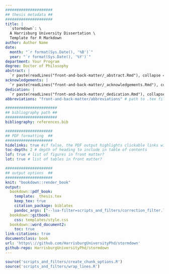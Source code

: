 ```yaml
---
#####################
## thesis metadata ##
#####################
title: |
  `stormdown`: \
  A Harrisburg University Dissertation \
  Template for R Markdown
author: Author Name
date:
  month: "`r format(Sys.Date(), '%B')`"
  year: "`r format(Sys.Date(), '%Y')`"
department: Your Program
degree: Doctor of Philosophy
abstract: |
  `r paste(readLines("front-and-back-matter/_abstract.Rmd"), collapse = '\n  ')`
acknowledgements: |
  `r paste(readLines("front-and-back-matter/_acknowledgements.Rmd"), collapse = '\n  ')`
dedication: |
  `r paste(readLines("front-and-back-matter/_dedication.Rmd"), collapse = '\n  ')`
abbreviations: "front-and-back-matter/abbreviations" # path to .tex file with abbreviations

#######################
## bibliography path ##
#######################
bibliography: references.bib

#####################
## PDF formatting  ##
#####################
hidelinks: true #if false, the PDF output highlights clickable links with a colored border - you will probably want to set this to true for PDF version you wish to physically print
toc-depth: 2 # depth of heading to include in table of contents
lof: true # list of figures in front matter?
lot: true # list of tables in front matter?

#####################
## output options  ##
#####################
knit: "bookdown::render_book"
output:
  bookdown::pdf_book:
    template: _thesis.tex
    keep_tex: true
    citation_package: biblatex  
    pandoc_args: ["--lua-filter=scripts_and_filters/correction_filter.lua"] #remove filter to stop applying blue background to inline corrections
  bookdown::gitbook:
    css: templates/style.css
  bookdown::word_document2:
    toc: true   
link-citations: true
documentclass: book
url: 'https\://github.com/HarrisburgUniversityPhd/stormdown'
github-repo: HarrisburgUniversityPhd/stormdown
---
```



```r
source('scripts_and_filters/create_chunk_options.R')
source('scripts_and_filters/wrap_lines.R')
```
<!--
Include the create_chunk_options chunk above at the top of your index.Rmd file
This will include code to create additional chunk options (e.g. for adding author references to savequotes)
and to make sure lines in code soft wrap
If you need to create your own additional chunk options, edit the file scripts/create_chunk_options.R
-->

<!-- to add back in
savequote
block type='correction'
make brief_template.txt
move maria's stuff to the templates folder
-->
